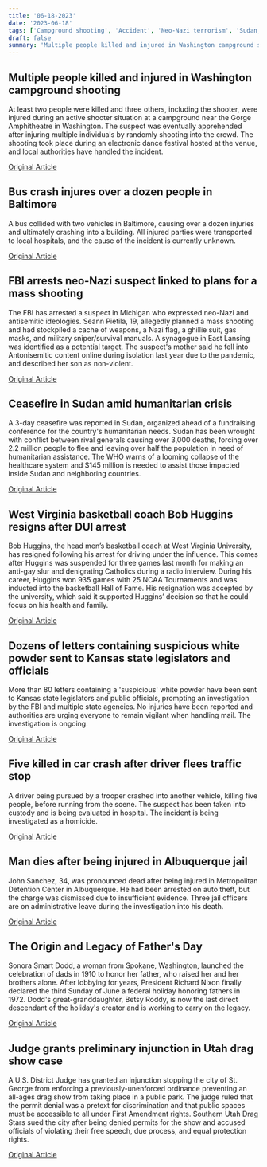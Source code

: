 ```yaml
---
title: '06-18-2023'
date: '2023-06-18'
tags: ['Campground shooting', 'Accident', 'Neo-Nazi terrorism', 'Sudan, Ceasefire, Humanitarian Crisis', 'Sports', 'Crime', 'History', 'Legal']
draft: false
summary: 'Multiple people killed and injured in Washington campground shooting...'
---
```


## Multiple people killed and injured in Washington campground shooting
At least two people were killed and three others, including the shooter, were injured during an active shooter situation at a campground near the Gorge Amphitheatre in Washington. The suspect was eventually apprehended after injuring multiple individuals by randomly shooting into the crowd. The shooting took place during an electronic dance festival hosted at the venue, and local authorities have handled the incident.

[Original Article](https://abcnews.go.com/US/suspect-detained-shooting-gorge-amphitheater-sheriff/story?id=100172563)

## Bus crash injures over a dozen people in Baltimore
A bus collided with two vehicles in Baltimore, causing over a dozen injuries and ultimately crashing into a building. All injured parties were transported to local hospitals, and the cause of the incident is currently unknown.

[Original Article](https://abcnews.go.com/US/dozen-people-injured-crash-involving-balitmore-bus-2/story?id=100165995)

## FBI arrests neo-Nazi suspect linked to plans for a mass shooting
The FBI has arrested a suspect in Michigan who expressed neo-Nazi and antisemitic ideologies. Seann Pietila, 19, allegedly planned a mass shooting and had stockpiled a cache of weapons, a Nazi flag, a ghillie suit, gas masks, and military sniper/survival manuals. A synagogue in East Lansing was identified as a potential target. The suspect's mother said he fell into Antonisemitic content online during isolation last year due to the pandemic, and described her son as non-violent.

[Original Article](https://abcnews.go.com/US/suspect-arrested-after-fbi-uncovers-alleged-mass-shooting/story?id=100155442)

## Ceasefire in Sudan amid humanitarian crisis
A 3-day ceasefire was reported in Sudan, organized ahead of a fundraising conference for the country's humanitarian needs. Sudan has been wrought with conflict between rival generals causing over 3,000 deaths, forcing over 2.2 million people to flee and leaving over half the population in need of humanitarian assistance. The WHO warns of a looming collapse of the healthcare system and $145 million is needed to assist those impacted inside Sudan and neighboring countries.

[Original Article](https://abcnews.go.com/International/wireStory/sudan-begins-cease-fire-ahead-pledging-conference-raise-100176175)

## West Virginia basketball coach Bob Huggins resigns after DUI arrest
Bob Huggins, the head men’s basketball coach at West Virginia University, has resigned following his arrest for driving under the influence. This comes after Huggins was suspended for three games last month for making an anti-gay slur and denigrating Catholics during a radio interview. During his career, Huggins won 935 games with 25 NCAA Tournaments and was inducted into the basketball Hall of Fame. His resignation was accepted by the university, which said it supported Huggins’ decision so that he could focus on his health and family.

[Original Article](https://abcnews.go.com/Sports/wireStory/west-virginias-bob-huggins-arrested-suspicion-drunken-driving-100165775)

## Dozens of letters containing suspicious white powder sent to Kansas state legislators and officials
More than 80 letters containing a 'suspicious' white powder have been sent to Kansas state legislators and public officials, prompting an investigation by the FBI and multiple state agencies. No injuries have been reported and authorities are urging everyone to remain vigilant when handling mail. The investigation is ongoing.

[Original Article](https://abcnews.go.com/US/dozens-letters-suspicious-white-powder-state-officials-kansas/story?id=100154695)

## Five killed in car crash after driver flees traffic stop
A driver being pursued by a trooper crashed into another vehicle, killing five people, before running from the scene. The suspect has been taken into custody and is being evaluated in hospital. The incident is being investigated as a homicide.

[Original Article](https://abcnews.go.com/US/wireStory/4-women-1-girl-killed-minneapolis-crash-after-100164681)

## Man dies after being injured in Albuquerque jail
John Sanchez, 34, was pronounced dead after being injured in Metropolitan Detention Center in Albuquerque. He had been arrested on auto theft, but the charge was dismissed due to insufficient evidence. Three jail officers are on administrative leave during the investigation into his death.

[Original Article](https://abcnews.go.com/US/wireStory/detainee-dies-new-mexico-hospital-after-escape-attempt-100168771)

## The Origin and Legacy of Father's Day
Sonora Smart Dodd, a woman from Spokane, Washington, launched the celebration of dads in 1910 to honor her father, who raised her and her brothers alone. After lobbying for years, President Richard Nixon finally declared the third Sunday of June a federal holiday honoring fathers in 1972. Dodd's great-granddaughter, Betsy Roddy, is now the last direct descendant of the holiday's creator and is working to carry on the legacy. 

[Original Article](https://abcnews.go.com/Lifestyle/wireStory/woman-founded-fathers-day-renegade-great-granddaughter-100177304)

## Judge grants preliminary injunction in Utah drag show case
A U.S. District Judge has granted an injunction stopping the city of St. George from enforcing a previously-unenforced ordinance preventing an all-ages drag show from taking place in a public park. The judge ruled that the permit denial was a pretext for discrimination and that public spaces must be accessible to all under First Amendment rights. Southern Utah Drag Stars sued the city after being denied permits for the show and accused officials of violating their free speech, due process, and equal protection rights.

[Original Article](https://abcnews.go.com/US/wireStory/utah-city-violated-amendment-denying-drag-show-permit-100168240)
